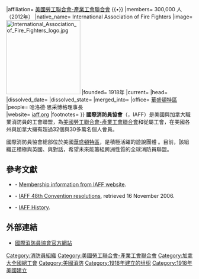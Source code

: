 {{Infobox Union|
|name= 國際消防員協會
|原文名 = 
|country= {{USA}} {{•}} {{CAN}}
|affiliation= [[美國勞工聯合會-產業工會聯合會|美國勞工聯合會-產業工會聯合會]] {{•}} {{Link-en|加拿大全國總工會|Canadian Labour Congress}}
|members= 300,000 人（2012年）{{Ref|members}}
|native_name= International Association of Fire Fighters
|image= [[File:International_Association_of_Fire_Fighters_logo.jpg|200px]]
|founded= 1918年
|current=
|head=
|dissolved_date=
|dissolved_state=
|merged_into=
|office= [[華盛頓特區|華盛頓特區]]
|people= 哈洛德·思采博格理事長<br><small>{{lang|en|Harold A. Schaitberger}}</small>
|website= [https://web.archive.org/web/20080306202233/http://www.iaff.org/ iaff.org]
|footnotes=
}} 
'''國際消防員協會'''（{{lang|en|International Association of Fire Fighters}}，IAFF）是美國與加拿大職業消防員的工會聯盟，為[[美國勞工聯合會-產業工會聯合會|美國勞工聯合會-產業工會聯合會]]和{{Link-en|加拿大全國總工會|Canadian Labour Congress}}從屬工會，在美國各州與加拿大擁有超過32個{{Link-en|地方工會|Local union}}與30多萬名個人會員。

國際消防員協會總部位於美國[[華盛頓特區|華盛頓特區]]，是積極活躍的遊說團體{{Ref|IAFF}}<!-- ，它的{{Link-en|政治行動委員會|Political action committe}}「FIREPAC」 -->。目前，該組織正積極與英國{{Link-en|消防隊工會|Fire Brigades Union}}、{{Link-en|澳洲消防員聯合工會|United Firefighters Union of Australia}}與{{Link-en|紐西蘭職業消防員聯盟|New Zealand Professional Firefighters Union}}對話，希望未來能籌組跨洲性質的全球消防員聯盟{{Ref|international}}。

== 參考文獻 ==
*{{note|members}} - [https://web.archive.org/web/20110307233309/http://www.iaff.org/across/president.html Membership information from IAFF website].
* {{note|international}} - [https://web.archive.org/web/20061119202906/http://www.iaff.org/06convention/resolutions.aspx#6 IAFF 48th Convention resolutions], retrieved 16 November 2006.
* {{note|IAFF}} - [https://web.archive.org/web/20110707172157/http://www.iaff.org/About/About.htm IAFF History].

== 外部連結 ==
* [https://web.archive.org/web/20080306202233/http://www.iaff.org/ 國際消防員協會官方網站] {{en}}

{{消防}}
{{劳联产联}}
[[Category:消防員組織|Category:消防員組織]]
[[Category:美國勞工聯合會-產業工會聯合會|Category:美國勞工聯合會-產業工會聯合會]]
[[Category:加拿大全國總工會|Category:加拿大全國總工會]]
[[Category:美國消防|Category:美國消防]]
[[Category:1918年建立的组织|Category:1918年建立的组织]]
[[Category:1918年美國建立|Category:1918年美國建立]]